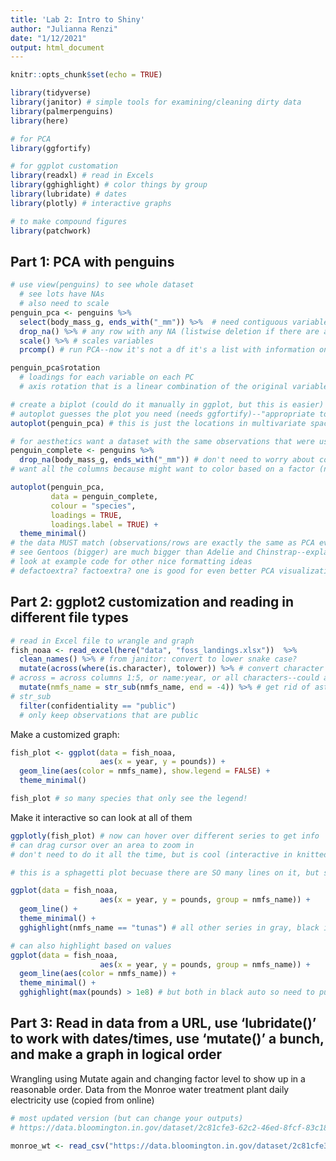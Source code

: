 ```yaml
---
title: 'Lab 2: Intro to Shiny'
author: "Julianna Renzi"
date: "1/12/2021"
output: html_document
---
```


```r
knitr::opts_chunk$set(echo = TRUE)

library(tidyverse)
library(janitor) # simple tools for examining/cleaning dirty data
library(palmerpenguins)
library(here)

# for PCA
library(ggfortify)

# for ggplot customation
library(readxl) # read in Excels
library(gghighlight) # color things by group
library(lubridate) # dates
library(plotly) # interactive graphs

# to make compound figures
library(patchwork)
```

## Part 1: PCA with penguins

```r
# use view(penguins) to see whole dataset
  # see lots have NAs
  # also need to scale
penguin_pca <- penguins %>% 
  select(body_mass_g, ends_with("_mm")) %>%  # need contiguous variables only; want all mm functions
  drop_na() %>% # any row with any NA (listwise deletion if there are any NAs)--add variables in drop_na() if you want to drop rows with NAs in particular columns 
  scale() %>% # scales variables
  prcomp() # run PCA--now it's not a df it's a list with information on the PCA

penguin_pca$rotation
  # loadings for each variable on each PC
  # axis rotation that is a linear combination of the original variables

# create a biplot (could do it manually in ggplot, but this is easier)
# autoplot guesses the plot you need (needs ggfortify)--"appropriate to a particular data type" i.e. assumes you want a PCA biplot
autoplot(penguin_pca) # this is just the locations in multivariate space on PC1 and PC2

# for aesthetics want a dataset with the same observations that were used to create the PCA for coloring, etc.
penguin_complete <- penguins %>% 
  drop_na(body_mass_g, ends_with("_mm")) # don't need to worry about columns, just rows (also don't want to drop all na because this still has other columns with different NAs)
# want all the columns because might want to color based on a factor (not a continuous thing that was used)

```

```r
autoplot(penguin_pca,
         data = penguin_complete,
         colour = "species",
         loadings = TRUE,
         loadings.label = TRUE) +
  theme_minimal()
# the data MUST match (observations/rows are exactly the same as PCA even if columns are different)
# see Gentoos (bigger) are much bigger than Adelie and Chinstrap--explains 90% of the data!!
# look at example code for other nice formatting ideas
# defactoextra? factoextra? one is good for even better PCA visualizations

```

## Part 2: ggplot2 customization and reading in different file types

```r
# read in Excel file to wrangle and graph
fish_noaa <- read_excel(here("data", "foss_landings.xlsx"))  %>% 
  clean_names() %>% # from janitor: convert to lower snake case?
  mutate(across(where(is.character), tolower)) %>% # convert character columns to lower case (easier to type)
# across = across columns 1:5, or name:year, or all characters--could also do ends_with, starts_with, etc.
  mutate(nmfs_name = str_sub(nmfs_name, end = -4)) %>% # get rid of asteriks and spaces (last 4 characters)
# str_sub
  filter(confidentiality == "public")
  # only keep observations that are public

```

Make a customized graph:

```r
fish_plot <- ggplot(data = fish_noaa,
                    aes(x = year, y = pounds)) + 
  geom_line(aes(color = nmfs_name), show.legend = FALSE) + 
  theme_minimal()

fish_plot # so many species that only see the legend!
```

Make it interactive so can look at all of them
```r
ggplotly(fish_plot) # now can hover over different series to get info
# can drag cursor over an area to zoom in
# don't need to do it all the time, but is cool (interactive in knitted form also)

```


```r
# this is a sphagetti plot becuase there are SO many lines on it, but sometimes want to highlight a few using gghighlight

ggplot(data = fish_noaa,
                    aes(x = year, y = pounds, group = nmfs_name)) + 
  geom_line() + 
  theme_minimal() +
  gghighlight(nmfs_name == "tunas") # all other series in gray, black is one of interest

# can also highlight based on values
ggplot(data = fish_noaa,
                    aes(x = year, y = pounds, group = nmfs_name)) + 
  geom_line(aes(color = nmfs_name)) + 
  theme_minimal() +
  gghighlight(max(pounds) > 1e8) # but both in black auto so need to put color in geom_line() and gghighlight takes it away !! what an MVP

```

## Part 3: Read in data from a URL, use 'lubridate()' to work with dates/times, use 'mutate()' a bunch, and make a graph in logical order

Wrangling using Mutate again and changing factor level to show up in a reasonable order. Data from the Monroe water treatment plant daily electricity use (copied from online) 

```r
# most updated version (but can change your outputs)
# https://data.bloomington.in.gov/dataset/2c81cfe3-62c2-46ed-8fcf-83c1880301d1/resource/13c87aa-af51-4008-80a9-56415c7c931e/download/mwtpdailyelectricitybclear.csv

monroe_wt <- read_csv("https://data.bloomington.in.gov/dataset/2c81cfe3-62c2-46ed-8fcf-83c1880301d1/resource/13c8f7aa-af51-4008-80a9-56415c7c931e/download/mwtp_dailyelectricity_bclear.csv")

```

